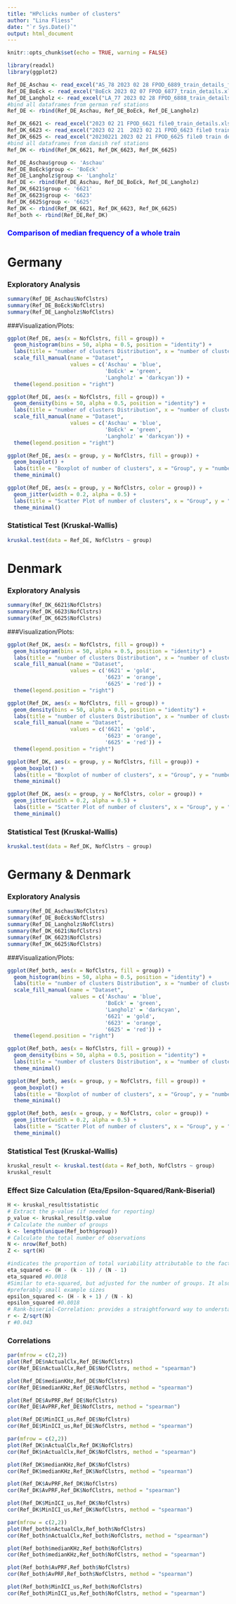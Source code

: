 ```yaml
---
title: "HPclicks number of clusters"
author: "Lina Fliess"
date: "`r Sys.Date()`"
output: html_document
---
```


```r
knitr::opts_chunk$set(echo = TRUE, warning = FALSE)
```

```r
library(readxl)
library(ggplot2)
```

```r
Ref_DE_Aschau <- read_excel("AS_78 2023 02 28 FPOD_6889_train_details_filtered.xlsx")
Ref_DE_BoEck <- read_excel("BoEck 2023 02 07 FPOD_6877_train_details.xlsx")
Ref_DE_Langholz <- read_excel("LA_77 2023 02 28 FPOD_6888_train_details_filtered.xlsx")
#bind all dataframes from german ref stations
Ref_DE <- rbind(Ref_DE_Aschau, Ref_DE_BoEck, Ref_DE_Langholz)
```

```r
Ref_DK_6621 <- read_excel("2023 02 21 FPOD_6621 file0_train_details.xlsx")
Ref_DK_6623 <- read_excel("2023 02 21  2023 02 21 FPOD_6623 file0 train details.xlsx")
Ref_DK_6625 <- read_excel("20230221 2023 02 21 FPOD_6625 file0 train details.xlsx")
#bind all dataframes from danish ref stations
Ref_DK <- rbind(Ref_DK_6621, Ref_DK_6623, Ref_DK_6625)
```

```r
Ref_DE_Aschau$group <- 'Aschau'
Ref_DE_BoEck$group <- 'BoEck'
Ref_DE_Langholz$group <- 'Langholz'
Ref_DE <- rbind(Ref_DE_Aschau, Ref_DE_BoEck, Ref_DE_Langholz)
Ref_DK_6621$group <- '6621'
Ref_DK_6623$group <- '6623'
Ref_DK_6625$group <- '6625'
Ref_DK <- rbind(Ref_DK_6621, Ref_DK_6623, Ref_DK_6625)
Ref_both <- rbind(Ref_DE,Ref_DK)
```

### <span style="color:blue">Comparison of median frequency of a whole train</span>###

# Germany

### Exploratory Analysis

```r
summary(Ref_DE_Aschau$NofClstrs)
summary(Ref_DE_BoEck$NofClstrs)
summary(Ref_DE_Langholz$NofClstrs)
```

###Visualization/Plots:

```r
ggplot(Ref_DE, aes(x = NofClstrs, fill = group)) +
  geom_histogram(bins = 50, alpha = 0.5, position = "identity") +
  labs(title = "number of clusters Distribution", x = "number of clusters", y = "Count") +
  scale_fill_manual(name = "Dataset", 
                    values = c('Aschau' = 'blue',
                               'BoEck' = 'green',
                               'Langholz' = 'darkcyan')) +
  theme(legend.position = "right")
```


```r
ggplot(Ref_DE, aes(x = NofClstrs, fill = group)) +
  geom_density(bins = 50, alpha = 0.5, position = "identity") +
  labs(title = "number of clusters Distribution", x = "number of clusters", y = "Count") +
  scale_fill_manual(name = "Dataset", 
                    values = c('Aschau' = 'blue',
                               'BoEck' = 'green',
                               'Langholz' = 'darkcyan')) +
  theme(legend.position = "right")
```

```r
ggplot(Ref_DE, aes(x = group, y = NofClstrs, fill = group)) +
  geom_boxplot() +
  labs(title = "Boxplot of number of clusters", x = "Group", y = "number of clusters") +
  theme_minimal()
```

```r
ggplot(Ref_DE, aes(x = group, y = NofClstrs, color = group)) +
  geom_jitter(width = 0.2, alpha = 0.5) +
  labs(title = "Scatter Plot of number of clusters", x = "Group", y = "number of clusters") +
  theme_minimal()
```

### Statistical Test (Kruskal-Wallis)

```r
kruskal.test(data = Ref_DE, NofClstrs ~ group)
```

# Denmark

### Exploratory Analysis

```r
summary(Ref_DK_6621$NofClstrs)
summary(Ref_DK_6623$NofClstrs)
summary(Ref_DK_6625$NofClstrs)
```

###Visualization/Plots:

```r
ggplot(Ref_DK, aes(x = NofClstrs, fill = group)) +
  geom_histogram(bins = 50, alpha = 0.5, position = "identity") +
  labs(title = "number of clusters Distribution", x = "number of clusters", y = "Count") +
  scale_fill_manual(name = "Dataset", 
                    values = c('6621' = 'gold', 
                               '6623' = 'orange', 
                               '6625' = 'red')) +
  theme(legend.position = "right")
```

```r
ggplot(Ref_DK, aes(x = NofClstrs, fill = group)) +
  geom_density(bins = 50, alpha = 0.5, position = "identity") +
  labs(title = "number of clusters Distribution", x = "number of clusters", y = "Count") +
  scale_fill_manual(name = "Dataset", 
                    values = c('6621' = 'gold', 
                               '6623' = 'orange', 
                               '6625' = 'red')) +
  theme(legend.position = "right")
```

```r
ggplot(Ref_DK, aes(x = group, y = NofClstrs, fill = group)) +
  geom_boxplot() +
  labs(title = "Boxplot of number of clusters", x = "Group", y = "number of clusters") +
  theme_minimal()
```

```r
ggplot(Ref_DK, aes(x = group, y = NofClstrs, color = group)) +
  geom_jitter(width = 0.2, alpha = 0.5) +
  labs(title = "Scatter Plot of number of clusters", x = "Group", y = "number of clusters") +
  theme_minimal()
```

### Statistical Test (Kruskal-Wallis)

```r
kruskal.test(data = Ref_DK, NofClstrs ~ group)
```

# Germany & Denmark

### Exploratory Analysis

```r
summary(Ref_DE_Aschau$NofClstrs)
summary(Ref_DE_BoEck$NofClstrs)
summary(Ref_DE_Langholz$NofClstrs)
summary(Ref_DK_6621$NofClstrs)
summary(Ref_DK_6623$NofClstrs)
summary(Ref_DK_6625$NofClstrs)
```

###Visualization/Plots:

```r
ggplot(Ref_both, aes(x = NofClstrs, fill = group)) +
  geom_histogram(bins = 50, alpha = 0.5, position = "identity") +
  labs(title = "number of clusters Distribution", x = "number of clusters", y = "Count") +
  scale_fill_manual(name = "Dataset", 
                    values = c('Aschau' = 'blue',
                               'BoEck' = 'green',
                               'Langholz' = 'darkcyan',
                               '6621' = 'gold', 
                               '6623' = 'orange', 
                               '6625' = 'red')) +
  theme(legend.position = "right")
```

```r
ggplot(Ref_both, aes(x = NofClstrs, fill = group)) +
  geom_density(bins = 50, alpha = 0.5, position = "identity") +
  labs(title = "number of clusters Distribution", x = "number of clusters", y = "Count") +
  theme_minimal()
```

```r
ggplot(Ref_both, aes(x = group, y = NofClstrs, fill = group)) +
  geom_boxplot() +
  labs(title = "Boxplot of number of clusters", x = "Group", y = "number of clusters") +
  theme_minimal()
```

```r
ggplot(Ref_both, aes(x = group, y = NofClstrs, color = group)) +
  geom_jitter(width = 0.2, alpha = 0.5) +
  labs(title = "Scatter Plot of number of clusters", x = "Group", y = "number of clusters") +
  theme_minimal()
```

### Statistical Test (Kruskal-Wallis)

```r
kruskal_result <- kruskal.test(data = Ref_both, NofClstrs ~ group)
kruskal_result
```

### Effect Size Calculation (Eta/Epsilon-Squared/Rank-Biserial)

```r
H <- kruskal_result$statistic
# Extract the p-value (if needed for reporting)
p_value <- kruskal_result$p.value
# Calculate the number of groups
k <- length(unique(Ref_both$group))
# Calculate the total number of observations
N <- nrow(Ref_both)
Z <- sqrt(H)

#indicates the proportion of total variability attributable to the factor. Values range from 0 to 1, with higher values indicating a larger effect.
eta_squared <- (H - (k - 1)) / (N - 1)
eta_squared #0.0018
#Similar to eta-squared, but adjusted for the number of groups. It also ranges from 0 to 1
#preferably small example sizes 
epsilon_squared <- (H - k + 1) / (N - k)
epsilon_squared #0.0018
# Rank-biserial-Correlation: provides a straightforward way to understand the effect size in terms of the standard normal distribution. An effect size of r around 0.1 is considered small, around 0.3 is medium, and around 0.5 is large.
r <- Z/sqrt(N)
r #0.043
```

### Correlations
```r
par(mfrow = c(2,2))
plot(Ref_DE$nActualClx,Ref_DE$NofClstrs)
cor(Ref_DE$nActualClx,Ref_DE$NofClstrs, method = "spearman")

plot(Ref_DE$medianKHz,Ref_DE$NofClstrs)
cor(Ref_DE$medianKHz,Ref_DE$NofClstrs, method = "spearman")

plot(Ref_DE$AvPRF,Ref_DE$NofClstrs)
cor(Ref_DE$AvPRF,Ref_DE$NofClstrs, method = "spearman")

plot(Ref_DE$MinICI_us,Ref_DE$NofClstrs)
cor(Ref_DE$MinICI_us,Ref_DE$NofClstrs, method = "spearman")
```

```r
par(mfrow = c(2,2))
plot(Ref_DK$nActualClx,Ref_DK$NofClstrs)
cor(Ref_DK$nActualClx,Ref_DK$NofClstrs, method = "spearman")

plot(Ref_DK$medianKHz,Ref_DK$NofClstrs)
cor(Ref_DK$medianKHz,Ref_DK$NofClstrs, method = "spearman")

plot(Ref_DK$AvPRF,Ref_DK$NofClstrs)
cor(Ref_DK$AvPRF,Ref_DK$NofClstrs, method = "spearman")

plot(Ref_DK$MinICI_us,Ref_DK$NofClstrs)
cor(Ref_DK$MinICI_us,Ref_DK$NofClstrs, method = "spearman")
```

```r
par(mfrow = c(2,2))
plot(Ref_both$nActualClx,Ref_both$NofClstrs)
cor(Ref_both$nActualClx,Ref_both$NofClstrs, method = "spearman")

plot(Ref_both$medianKHz,Ref_both$NofClstrs)
cor(Ref_both$medianKHz,Ref_both$NofClstrs, method = "spearman")

plot(Ref_both$AvPRF,Ref_both$NofClstrs)
cor(Ref_both$AvPRF,Ref_both$NofClstrs, method = "spearman")

plot(Ref_both$MinICI_us,Ref_both$NofClstrs)
cor(Ref_both$MinICI_us,Ref_both$NofClstrs, method = "spearman")
```